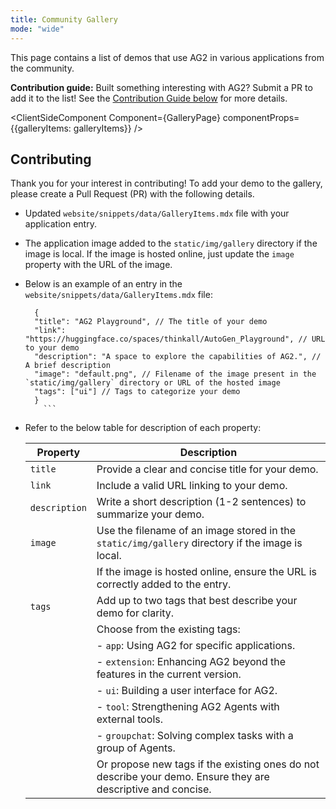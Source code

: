 ```yaml
---
title: Community Gallery
mode: "wide"
---
```



This page contains a list of demos that use AG2 in various applications from the community.

**Contribution guide:**
Built something interesting with AG2? Submit a PR to add it to the list! See the [Contribution Guide below](#contributing) for more details.

<ClientSideComponent Component={GalleryPage} componentProps={{galleryItems: galleryItems}} />


## Contributing
Thank you for your interest in contributing! To add your demo to the gallery, please create a Pull Request (PR) with the following details.

  - Updated `website/snippets/data/GalleryItems.mdx` file with your application entry.

  - The application image added to the `static/img/gallery` directory if the image is local. If the image is hosted online, just update the `image` property with the URL of the image.

  - Below is an example of an entry in the `website/snippets/data/GalleryItems.mdx` file:

    ```
      {
      "title": "AG2 Playground", // The title of your demo
      "link": "https://huggingface.co/spaces/thinkall/AutoGen_Playground", // URL to your demo
      "description": "A space to explore the capabilities of AG2.", // A brief description
      "image": "default.png", // Filename of the image present in the `static/img/gallery` directory or URL of the hosted image
      "tags": ["ui"] // Tags to categorize your demo
      }
		```
  - Refer to the below table for description of each property:

    | Property     | Description                                                                                         |
    |--------------|-----------------------------------------------------------------------------------------------------|
    | `title`      | Provide a clear and concise title for your demo.                                                    |
    | `link`       | Include a valid URL linking to your demo.                                                           |
    | `description`| Write a short description (1-2 sentences) to summarize your demo.                                   |
    | `image`      | Use the filename of an image stored in the `static/img/gallery` directory if the image is local.    |
    |              | If the image is hosted online, ensure the URL is correctly added to the entry.                      |
    | `tags`       | Add up to two tags that best describe your demo for clarity.                                        |
    |              | Choose from the existing tags:                                                                      |
    |              | - `app`: Using AG2 for specific applications.                                                   |
    |              | - `extension`: Enhancing AG2 beyond the features in the current version.                        |
    |              | - `ui`: Building a user interface for AG2.                                                      |
    |              | - `tool`: Strengthening AG2 Agents with external tools.                                         |
    |              | - `groupchat`: Solving complex tasks with a group of Agents.                                        |
    |              | Or propose new tags if the existing ones do not describe your demo. Ensure they are descriptive and concise. |
